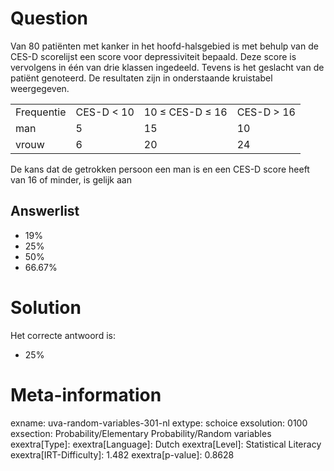 Question
========

Van 80 patiënten met kanker in het hoofd-halsgebied is met behulp van de
CES-D scorelijst een score voor depressiviteit bepaald. Deze score is
vervolgens in één van drie klassen ingedeeld. Tevens is het geslacht van
de patiënt genoteerd. De resultaten zijn in onderstaande kruistabel
weergegeven.

  ------------ ------------- ----------------- -------------
  Frequentie   CES-D \< 10   10 ≤ CES-D ≤ 16   CES-D \> 16
  man          5             15                10
  vrouw        6             20                24
  ------------ ------------- ----------------- -------------

De kans dat de getrokken persoon een man is en een CES-D score heeft van
16 of minder, is gelijk aan

Answerlist
----------

* 19%
* 25%
* 50%
* 66.67%

Solution
========

Het correcte antwoord is: 

* 25%

Meta-information
================
exname: uva-random-variables-301-nl
extype: schoice
exsolution: 0100
exsection: Probability/Elementary Probability/Random variables
exextra[Type]: 
exextra[Language]: Dutch
exextra[Level]: Statistical Literacy
exextra[IRT-Difficulty]: 1.482
exextra[p-value]: 0.8628
